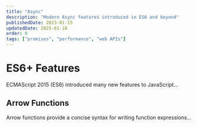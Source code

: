 ```yaml
---
title: "Async"
description: "Modern Async features introduced in ES6 and beyond"
publishedDate: 2023-01-15
updatedDate: 2025-01-10
order: 0
tags: ["promises", "performance", "web APIs"]
---
```


# ES6+ Features

ECMAScript 2015 (ES6) introduced many new features to JavaScript...

## Arrow Functions

Arrow functions provide a concise syntax for writing function expressions...
